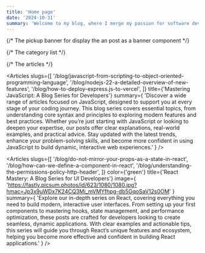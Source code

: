```yaml
---
title: 'Home page'
date: '2024-10-31'
summary: 'Welcome to my blog, where I merge my passion for software development with a deep commitment to continuous learning. As a Software Engineer driven by curiosity and the thrill of innovation, I believe that the tech world is a never-ending adventure. Every line of code, every new framework, and every solved problem is a step forward in this exhilarating journey.'
---
```


{/* The pickup banner for display the an post as a banner component */}

<Banner />

{/* The category list */}

<CategoryList />

{/* The articles */}

<Articles
  slugs={[
    '/blog/javascript-from-scripting-to-object-oriented-programming-language',
    '/blog/nodejs-22-a-detailed-overview-of-new-features',
    '/blog/how-to-deploy-express.js-to-vercel',
  ]}
  title={'Mastering JavaScript: A Blog Series for Developers'}
  summary={
    'Discover a wide range of articles focused on JavaScript, designed to support you at every stage of your coding journey. This blog series covers essential topics, from understanding core syntax and principles to exploring modern features and best practices. Whether you’re just starting with JavaScript or looking to deepen your expertise, our posts offer clear explanations, real-world examples, and practical advice. Stay updated with the latest trends, enhance your problem-solving skills, and become more confident in using JavaScript to build dynamic, interactive web experiences.'
  }
/>

<Articles
  slugs={[
    '/blog/do-not-mirror-your-props-as-a-state-in-react',
    '/blog/how-can-we-define-a-component-in-react',
    '/blog/understanding-the-permissions-policy-http-header',
  ]}
  color={'green'}
  title={'React Mastery: A Blog Series for UI Developers'}
  image={
    'https://fastly.picsum.photos/id/623/1080/1080.jpg?hmac=Jp3x9uWDx7K24CQ3Mi_mVMYfhpg-db5GqoSaV12s0OM'
  }
  summary={
    'Explore our in-depth series on React, covering everything you need to build modern, interactive user interfaces. From setting up your first components to mastering hooks, state management, and performance optimization, these posts are crafted for developers looking to create seamless, dynamic applications. With clear examples and actionable tips, this series will guide you through React’s unique features and ecosystem, helping you become more effective and confident in building React applications.'
  }
/>
